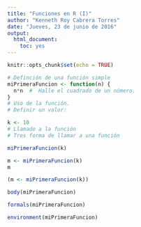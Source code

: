 ```yaml
---
title: "Funciones en R (I)"
author: "Kenneth Roy Cabrera Torres"
date: "Jueves, 23 de junio de 2016"
output: 
  html_document: 
    toc: yes
---
```


```r
knitr::opts_chunk$set(echo = TRUE)
```

```r
# Definción de una función simple
miPrimeraFuncion <- function(n) {
  n*n  #  Halle el cuadrado de un número.
}
# Uso de la función.
# Definir un valor:

k <- 10
# Llamado a la función
# Tres forma de llamar a una función

miPrimeraFuncion(k)

m <- miPrimeraFuncion(k)
m

(m <- miPrimeraFuncion(k))
```


```r
body(miPrimeraFuncion)

formals(miPrimeraFuncion)

environment(miPrimeraFuncion)
```



